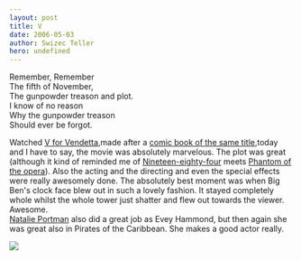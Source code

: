 ```yaml
---
layout: post
title: V
date: 2006-05-03
author: Swizec Teller
hero: undefined
---
```


Remember, Remember  
The fifth of November,  
The gunpowder treason and plot.  
I know of no reason  
Why the gunpowder treason  
Should ever be forgot.  
  
  


Watched [V for Vendetta](http://vforvendetta.warnerbros.com/),made after a [comic book of the same title](http://en.wikipedia.org/wiki/V_for_vendetta),today and I have to say, the movie was absolutely marvelous. The plot was great (although it kind of reminded me of [Nineteen-eighty-four](http://en.wikipedia.org/wiki/Nineteen_Eighty-Four_(novel)) meets [Phantom of the opera](http://en.wikipedia.org/wiki/Phantom_of_the_opera)). Also the acting and the directing and even the special effects were really awesomely done. The absolutely best moment was when Big Ben's clock face blew out in such a lovely fashion. It stayed completely whole whilst the whole tower just shatter and flew out towards the viewer. Awesome.  
[Natalie Portman](http://www.imdb.com/name/nm0000204/) also did a great job as Evey Hammond, but then again she was great also in Pirates of the Caribbean. She makes a good actor really.  
  


![](/includes/editor_upload/Image/306664-200x500.jpg)
